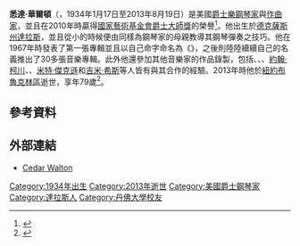 {{Infobox musical artist
| name = 悉達·華爾頓
| image = Cedar Walton Dachau 2001.JPG
| image_size = 300px
| landscape = 
| alt = 
| caption = 
| background = non_vocal_instrumentalist
| birth_name = 
| native_name = 
| native_name_lang = 
| alias = 
| birth_date = 1934年1月17日
| birth_place = [[美國|美國]][[德克薩斯州|德克薩斯州]][[達拉斯|達拉斯]]
| origin = 
| death_date = 2013年8月19日
| death_place = [[美國|美國]][[紐約州|紐約州]][[布魯克林區|布魯克林區]]
| genre = [[爵士樂|爵士樂]]
| occupation = 音樂家
| instrument = [[鋼琴|鋼琴]]
| years_active = 
| label = 
| associated_acts = 
| website = 
| notable_instruments = 
}}

'''悉達·華爾頓'''（{{Lang-en|'''Cedar Walton'''}}，1934年1月17日至2013年8月19日）是美國[[爵士樂|爵士樂]][[鋼琴|鋼琴家]]與[[作曲家|作曲家]]，並且在2010年時贏得[[國家藝術基金會爵士大師獎|國家藝術基金會爵士大師獎]]的榮譽<ref>{{Cite web |url= http://www.allmusic.com/artist/cedar-walton-mn0000741325 |title= Cedar Walton |author=  |date=  |publisher= [[Allmusic|Allmusic]] |language= en |accessdate= 2013年8月20日 |quote=  |archive-date= 2020年10月23日 |archive-url= https://web.archive.org/web/20201023190602/https://www.allmusic.com/artist/cedar-walton-mn0000741325 |dead-url= no }}</ref>。他出生於[[德克薩斯州|德克薩斯州]][[達拉斯|達拉斯]]，並且從小的時候便由同樣為鋼琴家的母親教導其鋼琴彈奏之技巧。他在1967年時發表了第一張專輯並且以自己命字命名為《{{Link-en|悉達!|Cedar!|悉達！}}》，之後則陸陸續續自己的名義推出了30多張音樂專輯。此外他還參加其他音樂家的作品錄製，包括{{Link-en|桑尼·史提特|Sonny Stitt}}、{{Link-en|亞特·布雷基|Art Blakey}}、{{Link-en|漢克·摩布利|Hank Mobley}}、[[約翰·柯川|約翰·柯川]]、{{Link-en|史丹利·圖倫汀|Stanley Turrentine}}、[[米特·傑克遜|米特·傑克遜]]和[[吉米·希斯|吉米·希斯]]等人皆有與其合作的經驗。2013年時他於[[紐約|紐約]][[布魯克林區|布魯克林區]]逝世，享年79歲<ref>{{Cite web |url= http://www.npr.org/blogs/thetwo-way/2013/08/19/213459582/jazz-pianist-cedar-walton-dies |title= Jazz Pianist Cedar Walton Dies |author= Mark Memmott |date= 2013年8月19日 |publisher= [[全國公共廣播電台|全國公共廣播電台]] |language= en |accessdate= 2013年8月20日 |quote=  |archive-date= 2014年10月28日 |archive-url= https://web.archive.org/web/20141028093258/http://www.npr.org/blogs/thetwo-way/2013/08/19/213459582/jazz-pianist-cedar-walton-dies |dead-url= no }}</ref>。

== 參考資料 ==
{{Reflist}}

== 外部連結 ==
* {{en}} [http://www.imdb.com/name/nm0910486/ Cedar Walton] {{Wayback|url=http://www.imdb.com/name/nm0910486/ |date=20210316144418 }}

{{Authority control}}
{{DEFAULTSORT: Walton, Cedar}}
[[Category:1934年出生|Category:1934年出生]]
[[Category:2013年逝世|Category:2013年逝世]]
[[Category:美國爵士鋼琴家|Category:美國爵士鋼琴家]]
[[Category:達拉斯人|Category:達拉斯人]]
[[Category:丹佛大學校友|Category:丹佛大學校友]]